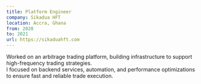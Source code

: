 ```yaml
---
title: Platform Engineer
company: Sikadua HFT
location: Accra, Ghana
from: 2020
to: 2021
url: https://sikaduahft.com
---
```


Worked on an arbitrage trading platform, building infrastructure to support high-frequency trading strategies.  
I focused on backend services, automation, and performance optimizations to ensure fast and reliable trade execution.  
